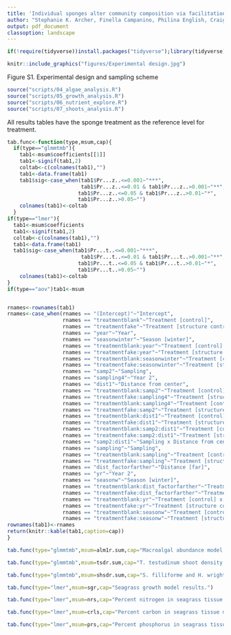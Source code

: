 ```yaml
---
title: 'Individual sponges alter community composition via facilitation in a Bahamas seagrass system: Supplemental Material'
author: "Stephanie K. Archer, Finella Campanino, Philina English, Craig A. Layman"
output: pdf_document
classoption: landscape
---
```

```r
if(!require(tidyverse))install.packages("tidyverse");library(tidyverse)
```

```r
knitr::include_graphics("figures/Experimental design.jpg")

```
  
Figure S1. Experimental design and sampling scheme  

\newpage

```r
source("scripts/04_algae_analysis.R")
source("scripts/05_growth_analysis.R")
source("scripts/06_nutrient_explore.R")
source("scripts/07_shoots_analysis.R")
```  

All results tables have the sponge treatment as the reference level for treatment. 

```r
tab.func<-function(type,msum,cap){
  if(type=="glmmtmb"){
    tab1<-msum$coefficients[[1]]
    tab1<-signif(tab1,2)
    coltab<-c(colnames(tab1),"")
    tab1<-data.frame(tab1)
    tab1$sig<-case_when(tab1$Pr...z..<=0.001~"***",
                        tab1$Pr...z..<=0.01 & tab1$Pr...z..>0.001~"**",
                       tab1$Pr...z..<=0.05 & tab1$Pr...z..>0.01~"*",
                       tab1$Pr...z..>0.05~"")
    colnames(tab1)<-coltab
  }
if(type=="lmer"){
  tab1<-msum$coefficients
  tab1<-signif(tab1,2)
  coltab<-c(colnames(tab1),"")
  tab1<-data.frame(tab1)
  tab1$sig<-case_when(tab1$Pr...t..<=0.001~"***",
                        tab1$Pr...t..<=0.01 & tab1$Pr...t..>0.001~"**",
                       tab1$Pr...t..<=0.05 & tab1$Pr...t..>0.01~"*",
                       tab1$Pr...t..>0.05~"")
    colnames(tab1)<-coltab
}
if(type=="aov")tab1<-msum


rnames<-rownames(tab1)
rnames<-case_when(rnames == "(Intercept)"~"Intercept",
                  rnames == "treatmentblank"~"Treatment [control]",
                  rnames == "treatmentfake"~"Treatment [structure control]",
                  rnames == "year"~"Year",
                  rnames == "seasonwinter"~"Season [winter]",
                  rnames == "treatmentblank:year"~"Treatment [control] x Year 2",
                  rnames == "treatmentfake:year"~"Treatment [structure control] x Year 2",
                  rnames == "treatmentblank:seasonwinter"~"Treatment [control] x Season [winter]",
                  rnames == "treatmentfake:seasonwinter"~"Treatment [structure control] x Season [winter]",
                  rnames == "samp2"~"Sampling",
                  rnames == "sampling4"~"Year 2",
                  rnames == "dist1"~"Distance from center",
                  rnames == "treatmentblank:samp2"~"Treatment [control] x Sampling",
                  rnames == "treatmentfake:sampling4"~"Treatment [structure control] x Year 2",
                  rnames == "treatmentblank:sampling4"~"Treatment [control] x Year 2",
                  rnames == "treatmentfake:samp2"~"Treatment [structure control] x Sampling",
                  rnames == "treatmentblank:dist1"~"Treatment [control] x Distance from center",
                  rnames == "treatmentfake:dist1"~"Treatment [structure control] x Distance from center",
                  rnames == "treatmentblank:samp2:dist1"~"Treatment [control] x Sampling x Distance from center",
                  rnames == "treatmentfake:samp2:dist1"~"Treatment [structure control] x Sampling x Distance from center",
                  rnames == "samp2:dist1"~"Sampling x Distance from center",
                  rnames == "sampling"~"Sampling",
                  rnames == "treatmentblank:sampling"~"Treatment [control] x Sampling",
                  rnames == "treatmentfake:sampling"~"Treatment [structure control] x Sampling",
                  rnames == "dist_factorfarther"~"Distance [far]",
                  rnames == "yr"~"Year 2",
                  rnames == "seasonw"~"Season [winter]",
                  rnames == "treatmentblank:dist_factorfarther"~"Treatment [control] x Distance [far]",
                  rnames == "treatmentfake:dist_factorfarther"~"Treatment [structure control] x Distance [far]",
                  rnames == "treatmentblank:yr"~"Treatment [control] x Year 2",
                  rnames == "treatmentfake:yr"~"Treatment [structure control] x Year 2",
                  rnames == "treatmentblank:seasonw"~"Treatment [control] x Season [winter]",
                  rnames == "treatmentfake:seasonw"~"Treatment [structure control] x Season [winter]")
rownames(tab1)<-rnames
return(knitr::kable(tab1,caption=cap))
}
```

```r
tab.func(type="glmmtmb",msum=alm1r.sum,cap="Macroalgal abundance model results.")
```
  
  
```r
tab.func(type="glmmtmb",msum=tsdr.sum,cap="T. testudinum shoot density model results.")
```  

```r
tab.func(type="glmmtmb",msum=shsdr.sum,cap="S. filliforme and H. wrightii shoot density model results.")
```  

```r
tab.func(type="lmer",msum=sgr,cap="Seagrass growth model results.")
```  

```r
tab.func(type="lmer",msum=nrs,cap="Percent nitrogen in seagrass tissue model results.")
```  

```r
tab.func(type="lmer",msum=crls,cap="Percent carbon in seagrass tissue model results.")
```  

```r
tab.func(type="lmer",msum=prs,cap="Percent phosphorus in seagrass tissue model results.")
```